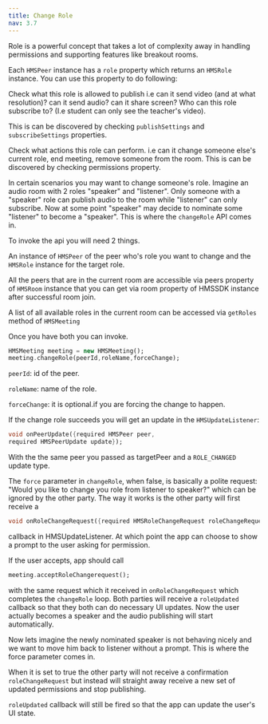 ```yaml
---
title: Change Role
nav: 3.7
---
```


Role is a powerful concept that takes a lot of complexity away in handling permissions and supporting features like breakout rooms.

Each `HMSPeer` instance has a `role` property which returns an `HMSRole` instance. You can use this property to do following:

Check what this role is allowed to publish i.e can it send video (and at what resolution)? can it send audio? can it share screen? Who can this role subscribe to? (I.e student can only see the teacher's video).

This is can be discovered by checking `publishSettings` and `subscribeSettings` properties.

Check what actions this role can perform. i.e can it change someone else's current role, end meeting, remove someone from the room. This is can be discovered by checking permissions property.

In certain scenarios you may want to change someone's role. Imagine an audio room with 2 roles "speaker" and "listener". Only someone with a "speaker" role can publish audio to the room while "listener" can only subscribe. Now at some point "speaker" may decide to nominate some "listener" to become a "speaker". This is where the `changeRole` API comes in.

To invoke the api you will need 2 things.

An instance of `HMSPeer` of the peer who's role you want to change and the `HMSRole` instance for the target role.

All the peers that are in the current room are accessible via peers property of `HMSRoom` instance that you can get via room property of HMSSDK instance after successful room join.

A list of all available roles in the current room can be accessed via `getRoles` method of `HMSMeeting`

Once you have both you can invoke.

```dart
HMSMeeting meeting = new HMSMeeting();
meeting.changeRole(peerId,roleName,forceChange);
```

`peerId`: id of the peer.

`roleName`: name of the role.

`forceChange`: it is optional.if you are forcing the change to happen.

If the change role succeeds you will get an update in the `HMSUpdateListener`:

```dart
void onPeerUpdate({required HMSPeer peer,
required HMSPeerUpdate update});
```

With the the same peer you passed as targetPeer and a `ROLE_CHANGED` update type.

The `force` parameter in `changeRole`, when false, is basically a polite request: "Would you like to change you role from listener to speaker?" which can be ignored by the other party. The way it works is the other party will first receive a

```dart
void onRoleChangeRequest({required HMSRoleChangeRequest roleChangeRequest});
```

callback in HMSUpdateListener. At which point the app can choose to show a prompt to the user asking for permission.

If the user accepts, app should call

```dart
meeting.acceptRoleChangerequest();
```

with the same request which it received in `onRoleChangeRequest` which completes the `changeRole` loop. Both parties will receive a `roleUpdated` callback so that they both can do necessary UI updates. Now the user actually becomes a speaker and the audio publishing will start automatically.

Now lets imagine the newly nominated speaker is not behaving nicely and we want to move him back to listener without a prompt. This is where the force parameter comes in.

When it is set to true the other party will not receive a confirmation `roleChangeRequest` but instead will straight away receive a new set of updated permissions and stop publishing.

`roleUpdated` callback will still be fired so that the app can update the user's UI state.

